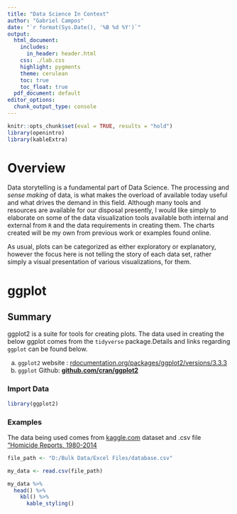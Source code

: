 ```yaml
---
title: "Data Science In Context"
author: "Gabriel Campos"
date: "`r format(Sys.Date(), '%B %d %Y')`"
output: 
  html_document:
    includes:
      in_header: header.html
    css: ./lab.css
    highlight: pygments
    theme: cerulean
    toc: true
    toc_float: true
  pdf_document: default
editor_options: 
  chunk_output_type: console
---
```


```r
knitr::opts_chunk$set(eval = TRUE, results = "hold")
library(openintro)
library(kableExtra)
```

Overview
========

Data storytelling is a fundamental part of Data Science. The processing and *sense making* of data, is what makes the overload of available today useful and what drives the demand in this field. Although many tools and resources are available for our disposal presently, I would like simply to elaborate on some of the data visualization tools available both internal and external from `R` and the data requirements in creating them. The charts created will be my own from previous work or examples found online.

As usual, plots can be categorized as either exploratory or explanatory, however the focus here is not telling the story of each data set, rather simply a visual presentation of various visualizations, for them.

ggplot
=========

## Summary

ggplot2 is a suite for tools for creating plots. The data used in creating the below ggplot comes from the `tidyverse` package.Details and links regarding `ggplot` can be found below.

(a) `ggplot2` website : [rdocumentation.org/packages/ggplot2/versions/3.3.3](https://www.rdocumentation.org/packages/ggplot2/versions/3.3.3) 
(b) `ggplot` Github: **[github.com/cran/ggplot2](https://github.com/cran/ggplot2)**



### Import Data

```r
library(ggplot2)
```

### Examples

The data being used comes from [kaggle.com](https://www.kaggle.com/) dataset and .csv file ["Homicide Reports, 1980-2014](https://www.kaggle.com/murderaccountability/homicide-reports?select=database.csv)

```r
file_path <- "D:/Bulk Data/Excel Files/database.csv"
```


```r
my_data <- read.csv(file_path)
```

```r
my_data %>%
  head() %>%
    kbl() %>%
      kable_styling()

```



